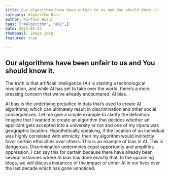 ---
title: Our algorithms have been unfair to us and You should know it
category: Algorithm Bias
author: Karthik Hosur
tags: ["#Algorithm", "#AI",]
date: 2021-05-24
thumbnail: image.jpeg
featured: true

---
## Our algorithms have been unfair to us and You should know it.

The truth is that artificial intelligence (AI) is starting a technological revolution, and while AI has yet to take over the world, there’s a more pressing concern that we’ve already encountered: AI bias.

AI bias is the underlying prejudice in data that’s used to create AI algorithms, which can ultimately result in discrimination and other social consequences.
Let me give a simple example to clarify the definition: Imagine that I wanted to create an algorithm that decides whether an applicant gets accepted into a university or not and one of my inputs was geographic location. Hypothetically speaking, if the location of an individual was highly correlated with ethnicity, then my algorithm would indirectly favor certain ethnicities over others. This is an example of bias in AI.
This is dangerous. Discrimination undermines equal opportunity and amplifies oppression. I can say this for certain because there have already been several instances where AI bias has done exactly that.
In the upcoming blogs, we will discuss instances of the impact of unfair AI in our lives over the last decade which has gone unnoticed.
